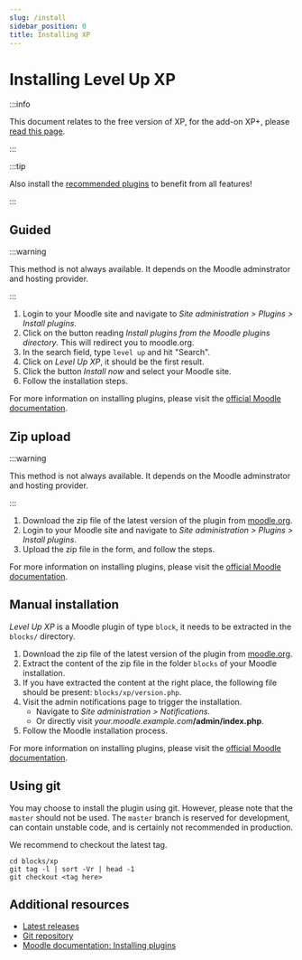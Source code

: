```yaml
---
slug: /install
sidebar_position: 0
title: Installing XP
---
```


# Installing Level Up XP

:::info

This document relates to the free version of XP, for the add-on XP+, please [read this page](./plus.mdx).

:::

:::tip

Also install the [recommended plugins](./recommended-plugins.mdx) to benefit from all features!

:::

## Guided

:::warning

This method is not always available. It depends on the Moodle adminstrator and hosting provider.

:::

1. Login to your Moodle site and navigate to _Site administration > Plugins > Install plugins_.
2. Click on the button reading _Install plugins from the Moodle plugins directory_. This will redirect you to moodle.org.
3. In the search field, type `level up` and hit "Search".
4. Click on _Level Up XP_, it should be the first result.
5. Click the button _Install now_ and select your Moodle site.
6. Follow the installation steps.

For more information on installing plugins, please visit the [official Moodle documentation](https://docs.moodle.org/en/Installing_plugins).

## Zip upload

:::warning

This method is not always available. It depends on the Moodle adminstrator and hosting provider.

:::

1. Download the zip file of the latest version of the plugin from [moodle.org](https://moodle.org/plugins/pluginversions.php?plugin=block_xp).
2. Login to your Moodle site and navigate to _Site administration > Plugins > Install plugins_.
3. Upload the zip file in the form, and follow the steps.

For more information on installing plugins, please visit the [official Moodle documentation](https://docs.moodle.org/en/Installing_plugins).

## Manual installation

_Level Up XP_ is a Moodle plugin of type `block`, it needs to be extracted in the `blocks/` directory.

1. Download the zip file of the latest version of the plugin from [moodle.org](https://moodle.org/plugins/pluginversions.php?plugin=block_xp).
2. Extract the content of the zip file in the folder `blocks` of your Moodle installation.
3. If you have extracted the content at the right place, the following file should be present: `blocks/xp/version.php`.
4. Visit the admin notifications page to trigger the installation.
   - Navigate to _Site administration > Notifications_.
   - Or directly visit _your.moodle.example.com_**/admin/index.php**.
5. Follow the Moodle installation process.

For more information on installing plugins, please visit the [official Moodle documentation](https://docs.moodle.org/en/Installing_plugins).

## Using git

You may choose to install the plugin using git. However, please note that the `master` should not be used. The `master` branch is reserved for development, can contain unstable code, and is certainly not recommended in production.

We recommend to checkout the latest tag.

```
cd blocks/xp
git tag -l | sort -Vr | head -1
git checkout <tag here>
```

## Additional resources

- [Latest releases](https://moodle.org/plugins/pluginversions.php?plugin=block_xp)
- [Git repository](https://github.com/FMCorz/moodle-block_xp)
- [Moodle documentation: Installing plugins](https://docs.moodle.org/en/Installing_plugins)
